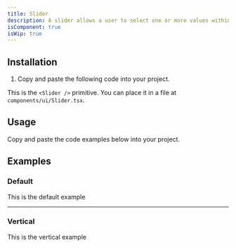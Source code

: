 ```yaml
---
title: Slider
description: A slider allows a user to select one or more values within a range.
isComponent: true
isWip: true
---
```


## Installation

1. Copy and paste the following code into your project.

This is the `<Slider />` primitive. You can place it in a file at `components/ui/Slider.tsx`.

## Usage

Copy and paste the code examples below into your project.

<ComponentSource src="../../packages/ui/src/Slider.tsx" />

## Examples

### Default

This is the default example

<ComponentExample name="Slider" story="default" />

---

### Vertical

This is the vertical example

<ComponentExample name="Slider" story="vertical" />
